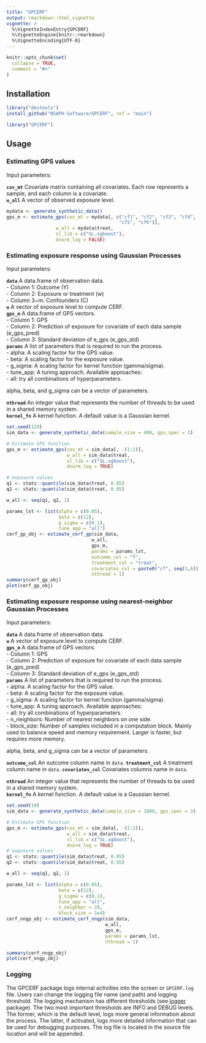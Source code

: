 ```yaml
---
title: "GPCERF"
output: rmarkdown::html_vignette
vignette: >
  %\VignetteIndexEntry{GPCERF}
  %\VignetteEngine{knitr::rmarkdown}
  %\VignetteEncoding{UTF-8}
---
```


```r
knitr::opts_chunk$set(
  collapse = TRUE,
  comment = "#>"
)
```

## Installation

```r
library("devtools")
install_github("NSAPH-Software/GPCERF", ref = "main")
```
```r
library("GPCERF")
```


## Usage

### Estimating GPS values

Input parameters:

**`cov_mt`** Covariate matrix containing all covariates. Each row represents a 
sample, and each column is a covariate.   
**`w_all`** A vector of observed exposure level.    

```r
mydata <- generate_synthetic_data()
gps_m <- estimate_gps(cov_mt = mydata[, c("cf1", "cf2", "cf3", "cf4",
                                         "cf5", "cf6")],
                  w_all = mydata$treat,
                  sl_lib = c("SL.xgboost"),
                  dnorm_log = FALSE)
```

### Estimating exposure response using Gaussian Processes

Input parameters:

**`data`** A data.frame of observation data.   
  - Column 1: Outcome (Y)   
  - Column 2: Exposure or treatment (w)   
  - Column 3~m: Confounders (C)   
**`w`** A vector of exposure level to compute CERF.   
**`gps_m`** A data.frame of GPS vectors.   
  - Column 1: GPS   
  - Column 2: Prediction of exposure for covariate of each data sample (e_gps_pred)   
  - Column 3: Standard deviation of e_gps (e_gps_std)   
**`params`** A list of parameters that is required to run the process.     
  - alpha: A scaling factor  for the GPS value.   
  - beta: A scaling factor for the exposure value.   
  - g_sigma: A scaling factor for kernel function (gamma/sigma).   
  - tune_app: A tuning approach. Available approaches:   
    - all: try all combinations of hyperparameters.   

alpha, beta, and g_sigma can be a vector of parameters. 

**`nthread`** An integer value that represents the number of threads to be used in a shared memory system.    
**`kernel_fn`** A kernel function. A default value is a Gaussian kernel.    

```r
set.seed(129)
sim_data <- generate_synthetic_data(sample_size = 400, gps_spec = 3)

# Estimate GPS function
gps_m <- estimate_gps(cov_mt = sim_data[, -(1:2)],
                      w_all = sim_data$treat,
                      sl_lib = c("SL.xgboost"),
                      dnorm_log = TRUE)

# exposure values
q1 <- stats::quantile(sim_data$treat, 0.05)
q2 <- stats::quantile(sim_data$treat, 0.95)

w_all <- seq(q1, q2, 1)

params_lst <- list(alpha = c(0.05),
                   beta = c(12),
                   g_sigma = c(0.1),
                   tune_app = "all")
cerf_gp_obj <- estimate_cerf_gp(sim_data,
                               w_all,
                               gps_m,
                               params = params_lst,
                               outcome_col = "Y",
                               treatment_col = "treat",
                               covariates_col = paste0("cf", seq(1,6)),
                               nthread = 1)
summary(cerf_gp_obj)
plot(cerf_gp_obj)
```

### Estimating exposure response using nearest-neighbor Gaussian Processes

Input parameters:

**`data`** A data.frame of observation data.   
**`w`** A vector of exposure level to compute CERF.   
**`gps_m`** A data.frame of GPS vectors.   
  - Column 1: GPS   
  - Column 2: Prediction of exposure for covariate of each data sample (e_gps_pred)   
  - Column 3: Standard deviation of e_gps (e_gps_std)   
**`params`** A list of parameters that is required to run the process.    
  - alpha: A scaling factor  for the GPS value.   
  - beta: A scaling factor for the exposure value.   
  - g_sigma: A scaling factor for kernel function (gamma/sigma).   
  - tune_app: A tuning approach. Available approaches:   
    - all: try all combinations of hyperparameters.   
  - n_neighbors: Number of nearest neighbors on one side.    
  - block_size: Number of samples included in a computation block. Mainly used to balance speed and memory requirement. Larger \code{block_size} is faster, but requires more memory.    

alpha, beta, and g_sigma can be a vector of parameters. 

**`outcome_col`** An outcome column name in `data`.
**`treatment_col`** A treatment column name in `data`.
**`covariates_col`** Covariates columns name in `data`.

**`nthread`** An integer value that represents the number of threads to be used in a shared memory system.    
**`kernel_fn`** A kernel function. A default value is a Gaussian kernel.    

```r
set.seed(19)
sim_data <- generate_synthetic_data(sample_size = 1000, gps_spec = 3)

# Estimate GPS function
gps_m <- estimate_gps(cov_mt = sim_data[, -(1:2)],
                      w_all = sim_data$treat,
                      sl_lib = c("SL.xgboost"),
                      dnorm_log = TRUE)
# exposure values
q1 <- stats::quantile(sim_data$treat, 0.05)
q2 <- stats::quantile(sim_data$treat, 0.95)

w_all <- seq(q1, q2, 1)

params_lst <- list(alpha = c(0.05),
                   beta = c(12),
                   g_sigma = c(0.1),
                   tune_app = "all",
                   n_neighbor = 20,
                   block_size = 1e4)
cerf_nngp_obj <- estimate_cerf_nngp(sim_data,
                                    w_all,
                                    gps_m,
                                    params = params_lst,
                                    nthread = 1)

summary(cerf_nngp_obj)
plot(cerf_nngp_obj)
```

### Logging

The GPCERF package logs internal activities into the screen or `GPCERF.log` file. Users can change the logging file name (and path) and logging threshold. The logging mechanism has different thresholds (see [logger](https://cran.r-project.org/package=logger) package). The two most important thresholds are INFO and DEBUG levels. The former, which is the default level, logs more general information about the process. The latter, if activated, logs more detailed information that can be used for debugging purposes. The log file is located in the source file location and will be appended. 
